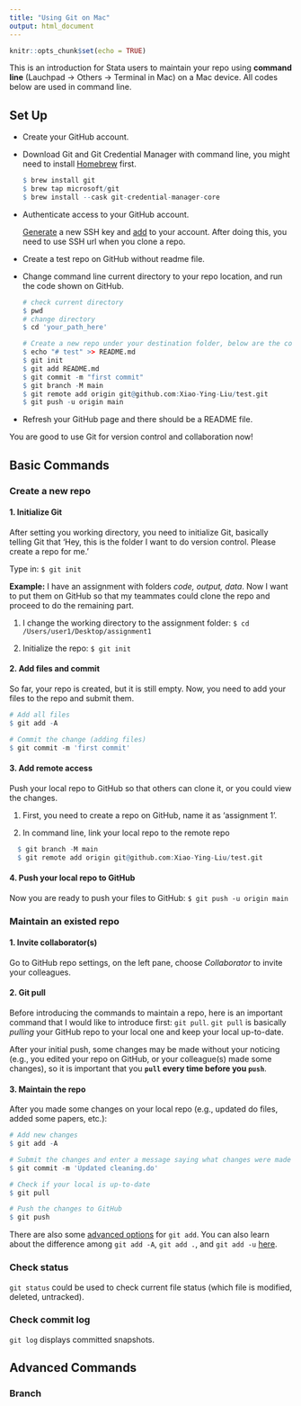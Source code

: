 ```yaml
---
title: "Using Git on Mac"
output: html_document
---
```


```r
knitr::opts_chunk$set(echo = TRUE)
```

This is an introduction for Stata users to maintain your repo using **command line** (Lauchpad &rarr; Others &rarr; Terminal in Mac) on a Mac device. All codes below are used in command line.

## Set Up
- Create your GitHub account.
- Download Git and Git Credential Manager with command line, you might need to install [Homebrew](https://brew.sh/) first.

  ```r
  $ brew install git
  $ brew tap microsoft/git
  $ brew install --cask git-credential-manager-core
  ```
  
- Authenticate access to your GitHub account.
 
  [Generate](https://docs.github.com/en/authentication/connecting-to-github-with-ssh/generating-a-new-ssh-key-and-adding-it-to-the-ssh-agent) a new SSH key and [add](https://docs.github.com/en/authentication/connecting-to-github-with-ssh/adding-a-new-ssh-key-to-your-github-account) to your account. After doing this, you need to use SSH url when you clone a repo.
  
- Create a test repo on GitHub without readme file.

- Change command line current directory to your repo location, and run the code shown on GitHub.

  ```r
  # check current directory
  $ pwd
  # change directory
  $ cd 'your_path_here'
  
  # Create a new repo under your destination folder, below are the codes from GitHub
  $ echo "# test" >> README.md
  $ git init
  $ git add README.md
  $ git commit -m "first commit"
  $ git branch -M main
  $ git remote add origin git@github.com:Xiao-Ying-Liu/test.git
  $ git push -u origin main
  ```

- Refresh your GitHub page and there should be a README file.

You are good to use Git for version control and collaboration now!


## Basic Commands

### Create a new repo

#### 1. Initialize Git

After setting you working directory, you need to initialize Git, basically telling Git that 'Hey, this is the folder I want to do version control. Please create a repo for me.' 

Type in: `$ git init`

**Example:** I have an assignment with folders *code, output, data*. Now I want to put them on GitHub so that my teammates could clone the repo and proceed to do the remaining part.

1. I change the working directory to the assignment folder: `$ cd /Users/user1/Desktop/assignment1`

2. Initialize the repo: `$ git init`

#### 2. Add files and commit

So far, your repo is created, but it is still empty. Now, you need to add your files to the repo and submit them.

```r
# Add all files
$ git add -A

# Commit the change (adding files)
$ git commit -m 'first commit'
```

#### 3. Add remote access

Push your local repo to GitHub so that others can clone it, or you could view the changes.

1. First, you need to create a repo on GitHub, name it as 'assignment 1'.

2. In command line, link your local repo to the remote repo

```r
  $ git branch -M main
  $ git remote add origin git@github.com:Xiao-Ying-Liu/test.git
```

#### 4. Push your local repo to GitHub

Now you are ready to push your files to GitHub: `$ git push -u origin main`


### Maintain an existed repo

#### 1. Invite collaborator(s)

Go to GitHub repo settings, on the left pane, choose *Collaborator* to invite your colleagues.

#### 2. Git pull

Before introducing the commands to maintain a repo, here is an important command that I would like to introduce first: `git pull`. `git pull` is basically *pulling* your GitHub repo to your local one and keep your local up-to-date.

After your initial push, some changes may be made without your noticing (e.g., you edited your repo on GitHub, or your colleague(s) made some changes), so it is important that you **`pull` every time before you `push`**.

#### 3. Maintain the repo

After you made some changes on your local repo (e.g., updated do files, added some papers, etc.):

```r
# Add new changes
$ git add -A

# Submit the changes and enter a message saying what changes were made
$ git commit -m 'Updated cleaning.do'

# Check if your local is up-to-date
$ git pull

# Push the changes to GitHub
$ git push
```

There are also some [advanced options](https://git-scm.com/docs/git-add) for `git add`.
You can also learn about the difference among `git add -A`, `git add .`, and `git add -u` [here](https://stackoverflow.com/questions/572549/difference-between-git-add-a-and-git-add?rq=1).

### Check status

`git status` could be used to check current file status (which file is modified, deleted, untracked).

### Check commit log

`git log` displays committed snapshots.

## Advanced Commands

### Branch
